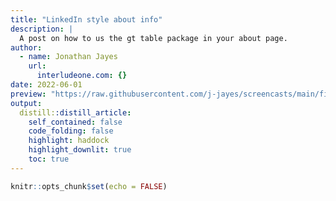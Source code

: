 ```yaml
---
title: "LinkedIn style about info"
description: |
  A post on how to us the gt table package in your about page.
author:
  - name: Jonathan Jayes
    url:
      interludeone.com: {}
date: 2022-06-01
preview: "https://raw.githubusercontent.com/j-jayes/screencasts/main/figures/Chocolate_bar_ratings.jpeg"
output:
  distill::distill_article:
    self_contained: false
    code_folding: false
    highlight: haddock
    highlight_downlit: true
    toc: true
---
```



```r
knitr::opts_chunk$set(echo = FALSE)
```

